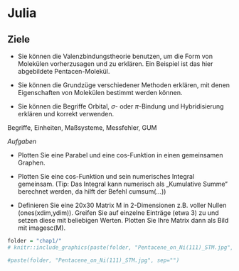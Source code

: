 # Julia

## Ziele

-   Sie können die Valenzbindungstheorie benutzen, um die Form von
    Molekülen vorherzusagen und zu erklären. Ein Beispiel ist das hier
    abgebildete Pentacen-Molekül.

-   Sie können die Grundzüge verschiedener Methoden erklären, mit denen
    Eigenschaften von Molekülen bestimmt werden können.

-   Sie können die Begriffe Orbital, $\sigma$- oder $\pi$-Bindung und
    Hybridisierung erklären und korrekt verwenden.



Begriffe, Einheiten, Maßsysteme, Messfehler, GUM

*Aufgaben*

- Plotten Sie eine Parabel und eine cos-Funktion in einen gemeinsamen Graphen.

- Plotten Sie eine cos-Funktion und sein numerisches Integral gemeinsam.   (Tip: Das Integral kann numerisch als „Kumulative Summe“ berechnet werden, da hilft der Befehl cumsum(…))

- Definieren Sie eine 20x30 Matrix M in 2-Dimensionen z.B. voller Nullen (ones(xdim,ydim)). Greifen Sie auf einzelne Einträge (etwa 3) zu und setzen diese mit beliebigen Werten. Plotten Sie Ihre Matrix dann als Bild mit imagesc(M).


```r
folder = "chap1/"
# knitr::include_graphics(paste(folder, "Pentacene_on_Ni(111)_STM.jpg", sep=""))
```


```r

#paste(folder, "Pentacene_on_Ni(111)_STM.jpg", sep="")
```